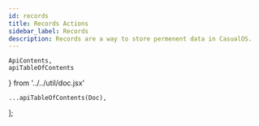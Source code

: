 ```yaml
---
id: records
title: Records Actions
sidebar_label: Records
description: Records are a way to store permenent data in CasualOS.
---
```


    ApiContents,
    apiTableOfContents
} from '../../util/doc.jsx'

    ...apiTableOfContents(Doc),
];

<ApiContents doc={Doc} />